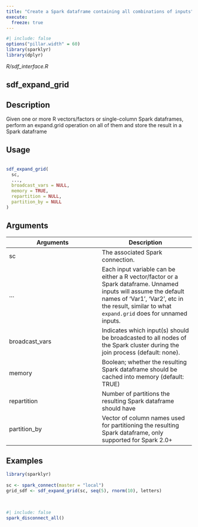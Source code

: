 ```yaml
---
title: "Create a Spark dataframe containing all combinations of inputs"
execute:
  freeze: true
---
```


```r
#| include: false
options("pillar.width" = 60)
library(sparklyr) 
library(dplyr)
```

*R/sdf_interface.R*

## sdf_expand_grid

## Description
 Given one or more R vectors/factors or single-column Spark dataframes, perform an expand.grid operation on all of them and store the result in a Spark dataframe 


## Usage
```r
 
sdf_expand_grid( 
  sc, 
  ..., 
  broadcast_vars = NULL, 
  memory = TRUE, 
  repartition = NULL, 
  partition_by = NULL 
) 
```

## Arguments
|Arguments|Description|
|---|---|
| sc | The associated Spark connection. |
| ... | Each input variable can be either a R vector/factor or a Spark dataframe. Unnamed inputs will assume the default names of 'Var1', 'Var2', etc in the result, similar to what `expand.grid` does for unnamed inputs. |
| broadcast_vars | Indicates which input(s) should be broadcasted to all nodes of the Spark cluster during the join process (default: none). |
| memory | Boolean; whether the resulting Spark dataframe should be cached into memory (default: TRUE) |
| repartition | Number of partitions the resulting Spark dataframe should have |
| partition_by | Vector of column names used for partitioning the resulting Spark dataframe, only supported for Spark 2.0+ |





## Examples
```r
library(sparklyr)
 
sc <- spark_connect(master = "local") 
grid_sdf <- sdf_expand_grid(sc, seq(5), rnorm(10), letters) 
 
 
```



```r
#| include: false
spark_disconnect_all()
```
